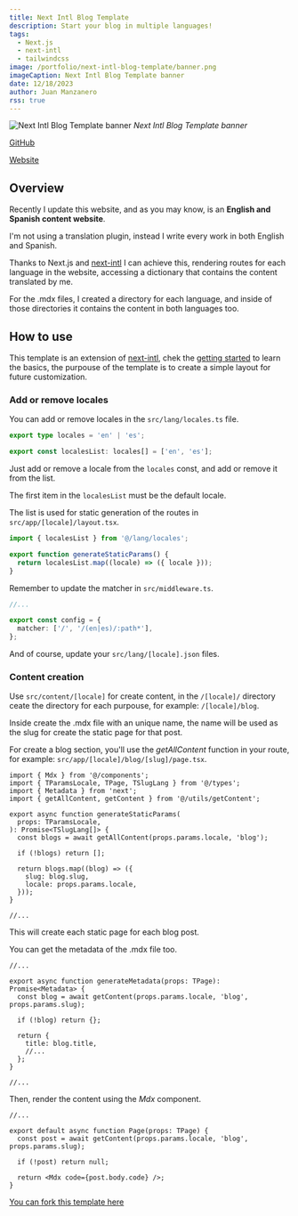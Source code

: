```yaml
---
title: Next Intl Blog Template
description: Start your blog in multiple languages!
tags:
  - Next.js
  - next-intl
  - tailwindcss
image: /portfolio/next-intl-blog-template/banner.png
imageCaption: Next Intl Blog Template banner
date: 12/18/2023
author: Juan Manzanero
rss: true
---
```


![Next Intl Blog Template banner](/portfolio/next-intl-blog-template/banner.png)
_Next Intl Blog Template banner_

[GitHub](https://github.com/juancmandev/next-intl-blog-template)

[Website](https://next-intl-blog-template.vercel.app/en)

## Overview

Recently I update this website, and as you may know, is an **English and Spanish
content website**.

I'm not using a translation plugin, instead I write every work in both English
and Spanish.

Thanks to Next.js and [next-intl](https://next-intl-docs.vercel.app/) I can
achieve this, rendering routes for each language in the website, accessing a
dictionary that contains the content translated by me.

For the .mdx files, I created a directory for each language, and inside of those
directories it contains the content in both languages too.

## How to use

This template is an extension of
[next-intl](https://next-intl-docs.vercel.app/), chek the
[getting started](https://next-intl-docs.vercel.app/docs/getting-started) to
learn the basics, the purpouse of the template is to create a simple layout for
future customization.

### Add or remove locales

You can add or remove locales in the `src/lang/locales.ts` file.

```ts title="src/lang/locales.ts"
export type locales = 'en' | 'es';

export const localesList: locales[] = ['en', 'es'];
```

Just add or remove a locale from the `locales` const, and add or remove it from
the list.

The first item in the `localesList` must be the default locale.

The list is used for static generation of the routes in
`src/app/[locale]/layout.tsx`.

```ts title="src/app/[locale]/layout.tsx"
import { localesList } from '@/lang/locales';

export function generateStaticParams() {
  return localesList.map((locale) => ({ locale }));
}
```

Remember to update the matcher in `src/middleware.ts`.

```ts title="src/middleware.ts"
//...

export const config = {
  matcher: ['/', '/(en|es)/:path*'],
};
```

And of course, update your `src/lang/[locale].json` files.

### Content creation

Use `src/content/[locale]` for create content, in the `/[locale]/` directory
ceate the directory for each purpouse, for example: `/[locale]/blog`.

Inside create the .mdx file with an unique name, the name will be used as the
slug for create the static page for that post.

For create a blog section, you'll use the _getAllContent_ function in your
route, for example: `src/app/[locale]/blog/[slug]/page.tsx`.

```tsx title="src/app/[locale]/blog/[slug]/page.tsx"
import { Mdx } from '@/components';
import { TParamsLocale, TPage, TSlugLang } from '@/types';
import { Metadata } from 'next';
import { getAllContent, getContent } from '@/utils/getContent';

export async function generateStaticParams(
  props: TParamsLocale,
): Promise<TSlugLang[]> {
  const blogs = await getAllContent(props.params.locale, 'blog');

  if (!blogs) return [];

  return blogs.map((blog) => ({
    slug: blog.slug,
    locale: props.params.locale,
  }));
}

//...
```

This will create each static page for each blog post.

You can get the metadata of the .mdx file too.

```tsx title="src/app/[locale]/blog/[slug]/page.tsx"
//...

export async function generateMetadata(props: TPage): Promise<Metadata> {
  const blog = await getContent(props.params.locale, 'blog', props.params.slug);

  if (!blog) return {};

  return {
    title: blog.title,
    //...
  };
}

//...
```

Then, render the content using the _Mdx_ component.

```tsx title="src/app/[locale]/blog/[slug]/page.tsx"
//...

export default async function Page(props: TPage) {
  const post = await getContent(props.params.locale, 'blog', props.params.slug);

  if (!post) return null;

  return <Mdx code={post.body.code} />;
}
```

[You can fork this template here](https://github.com/juancmandev/next-intl-blog-template)
